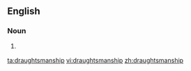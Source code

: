==English==

===Noun===
{{en-noun|-}}

# {{context|British|lang=en}} {{alternative spelling of|draftsmanship}}

[[ta:draughtsmanship]]
[[vi:draughtsmanship]]
[[zh:draughtsmanship]]